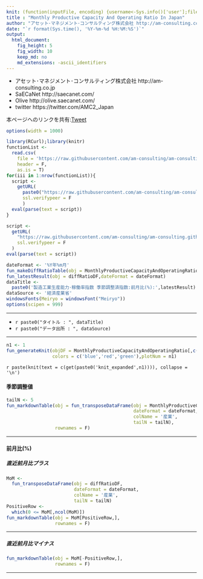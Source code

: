 ```yaml
---
knit: (function(inputFile, encoding) {username<-Sys.info()['user'];fileName<-'defaultPath.csv';pathToFile <-paste0('C:/Users/', username,'/Desktop/pathToCSV/');setwd(pathToFile);buf0<-read.csv(fileName,header = F,skip = 0,stringsAsFactor = F,check.names = F,fileEncoding = 'utf-8');timeStamp<-format(Sys.time(),'%Y%m%d%H%M%S');rmarkdown::render(inputFile, encoding = encoding, output_file = paste0('C:/Users/',username,buf0[2,1],'charts/','am-consulting.co.jp-MonthlyProductiveCapacityAndOperatingRatio.html')) })
title : "Monthly Productive Capacity And Operating Ratio In Japan"
author: "アセット･マネジメント･コンサルティング株式会社 http://am-consulting.co.jp"
date: "`r format(Sys.time(), '%Y-%m-%d %H:%M:%S')`"
output: 
  html_document:
    fig_height: 5
    fig_width: 10
    keep_md: no
    md_extensions: -ascii_identifiers 
---
```


<link href="http://knowledgevault.saecanet.com/components/rmarkdown-html.css" rel="stylesheet">
<style>.main-container {max-width : 1000px;}</style>
<script src="http://knowledgevault.saecanet.com/components/JavascriptCode.js"></script>

- アセット･マネジメント･コンサルティング株式会社 http://am-consulting.co.jp
- SaECaNet http://saecanet.com/
- Olive http://olive.saecanet.com/
- twitter https://twitter.com/AMC2_Japan

本ページへのリンクを共有:<a href="https://twitter.com/share" class="twitter-share-button" data-via="AMC2_Japan" data-size="large">Tweet</a> <script>!function(d,s,id){var js,fjs=d.getElementsByTagName(s)[0],p=/^http:/.test(d.location)?'http':'https';if(!d.getElementById(id)){js=d.createElement(s);js.id=id;js.src=p+'://platform.twitter.com/widgets.js';fjs.parentNode.insertBefore(js,fjs);}}(document, 'script', 'twitter-wjs');</script>

```r
options(width = 1000)
```

```r
library(RCurl);library(knitr)
functionList <-
  read.csv(
    file = 'https://raw.githubusercontent.com/am-consulting/am-consulting.github.io/master/csv/functionList.csv',
    header = F,
    as.is = T)
for(iii in 1:nrow(functionList)){
  script <- 
    getURL(
      paste0("https://raw.githubusercontent.com/am-consulting/am-consulting.github.io/master/", functionList[iii,1]),
      ssl.verifypeer = F
      )
  eval(parse(text = script))
}
```

```r
script <-
  getURL(
    "https://raw.githubusercontent.com/am-consulting/am-consulting.github.io/master/importMonthlyProductiveCapacityAndOperatingRatio.r",
    ssl.verifypeer = F
  )
eval(parse(text = script))
```

```r
dateFormat <- '%Y年%m月'
fun_makeDiffRatioTable(obj = MonthlyProductiveCapacityAndOperatingRatio)
fun_latestResult(obj = diffRatioDF,dateFormat = dateFormat)
dataTitle <-
  paste0('製造工業生産能力･稼働率指数 季節調整済指数:前月比(%):',latestResult)
dataSource <- '経済産業省'
windowsFonts(Meiryo = windowsFont("Meiryo"))
options(scipen = 999)
```

***

- `r paste0("タイトル : ", dataTitle)`
- `r paste0("データ出所 : ", dataSource)`

***

```r
n1 <- 1
fun_generateKnit(objDF = MonthlyProductiveCapacityAndOperatingRatio[,c(1,2,37,38)],
                 colors = c('blue','red','green'),plotNum = n1)
```

`r paste(knit(text = c(get(paste0('knit_expanded',n1)))), collapse = '\n')`

#### 季節調整値

```r
tailN <- 5
fun_markdownTable(obj = fun_transposeDataFrame(obj = MonthlyProductiveCapacityAndOperatingRatio,
                                               dateFormat = dateFormat,
                                               colName = '産業',
                                               tailN = tailN),
                  rownames = F)
```

***
#### 前月比(%)
##### 直近前月比プラス

```r
MoM <- 
  fun_transposeDataFrame(obj = diffRatioDF,
                         dateFormat = dateFormat,
                         colName = '産業',
                         tailN = tailN)
PositiveRow <-
  which(0 <= MoM[,ncol(MoM)])
fun_markdownTable(obj = MoM[PositiveRow,],
                  rownames = F)
```

***

##### 直近前月比マイナス

```r
fun_markdownTable(obj = MoM[-PositiveRow,],
                  rownames = F)
```

***

<script>MakeNegative();</script>
<script>
  (function(i,s,o,g,r,a,m){i['GoogleAnalyticsObject']=r;i[r]=i[r]||function(){
  (i[r].q=i[r].q||[]).push(arguments)},i[r].l=1*new Date();a=s.createElement(o),
  m=s.getElementsByTagName(o)[0];a.async=1;a.src=g;m.parentNode.insertBefore(a,m)
  })(window,document,'script','https://www.google-analytics.com/analytics.js','ga');

  ga('create', 'UA-3077339-5', 'auto');
  ga('send', 'pageview');

</script>
